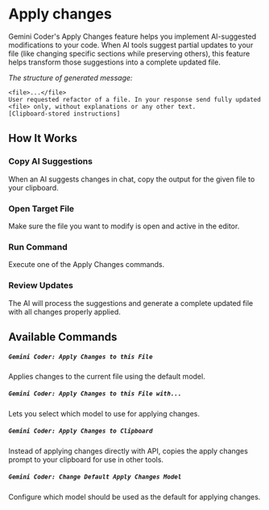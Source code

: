 
# Apply changes

Gemini Coder's Apply Changes feature helps you implement AI-suggested modifications to your code. When AI tools suggest partial updates to your file (like changing specific sections while preserving others), this feature helps transform those suggestions into a complete updated file.

_The structure of generated message:_

```
<file>...</file>
User requested refactor of a file. In your response send fully updated <file> only, without explanations or any other text.
[Clipboard-stored instructions]
```

## How It Works

### Copy AI Suggestions

When an AI suggests changes in chat, copy the output for the given file to your clipboard.

### Open Target File

Make sure the file you want to modify is open and active in the editor.

### Run Command

Execute one of the Apply Changes commands.

### Review Updates

The AI will process the suggestions and generate a complete updated file with all changes properly applied.

## Available Commands

##### `Gemini Coder: Apply Changes to this File`

Applies changes to the current file using the default model.

##### `Gemini Coder: Apply Changes to this File with...`

Lets you select which model to use for applying changes.

##### `Gemini Coder: Apply Changes to Clipboard`

Instead of applying changes directly with API, copies the apply changes prompt to your clipboard for use in other tools.

##### `Gemini Coder: Change Default Apply Changes Model`

Configure which model should be used as the default for applying changes.
